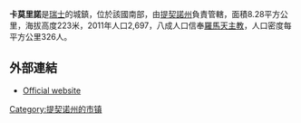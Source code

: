 {{Expand language|1=en|time=2020-07-05T12:41:59+00:00}}
{{Unreferenced|time=2020-07-05T12:41:59+00:00}}
'''卡莫里諾'''是[[瑞士|瑞士]]的城鎮，位於該國南部，由[[提契諾州|提契諾州]]負責管轄，面積8.28平方公里，海拔高度223米，2011年人口2,697，八成人口信奉[[羅馬天主教|羅馬天主教]]，人口密度每平方公里326人。

==外部連結==
* [http://www.camorino.ch Official website] {{Wayback|url=http://www.camorino.ch/ |date=20180621142355 }} {{it icon}}

{{Authority control}}
{{Switzerland-geo-stub}}
[[Category:提契诺州的市镇|Category:提契诺州的市镇]]